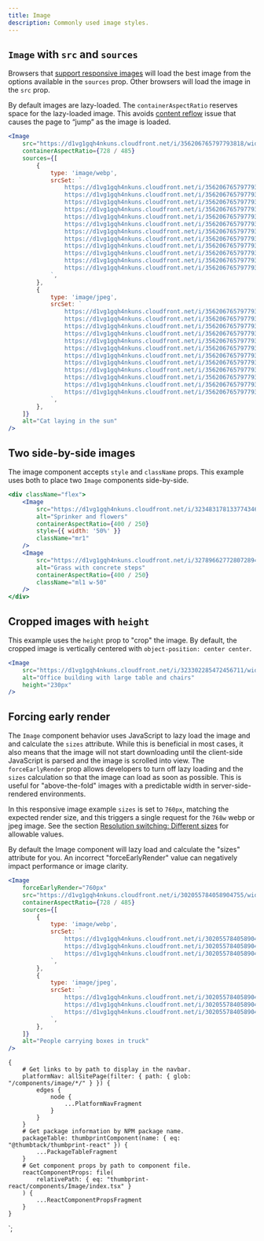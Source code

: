 ```yaml
---
title: Image
description: Commonly used image styles.
---
```



<ComponentHeader data={props.data} />

## `Image` with `src` and `sources`

Browsers that [support responsive images](https://caniuse.com/#feat=picture) will load the best image from the options available in the `sources` prop. Other browsers will load the image in the `src` prop.

By default images are lazy-loaded. The `containerAspectRatio` reserves space for the lazy-loaded image. This avoids [content reflow](https://css-tricks.com/preventing-content-reflow-from-lazy-loaded-images/) issue that causes the page to “jump” as the image is loaded.

```jsx
<Image
    src="https://d1vg1gqh4nkuns.cloudfront.net/i/356206765797793818/width/768.jpeg"
    containerAspectRatio={728 / 485}
    sources={[
        {
            type: 'image/webp',
            srcSet: `
                https://d1vg1gqh4nkuns.cloudfront.net/i/356206765797793818/width/120.webp 120w,
                https://d1vg1gqh4nkuns.cloudfront.net/i/356206765797793818/width/320.webp 320w,
                https://d1vg1gqh4nkuns.cloudfront.net/i/356206765797793818/width/400.webp 400w,
                https://d1vg1gqh4nkuns.cloudfront.net/i/356206765797793818/width/640.webp 640w,
                https://d1vg1gqh4nkuns.cloudfront.net/i/356206765797793818/width/768.webp 768w,
                https://d1vg1gqh4nkuns.cloudfront.net/i/356206765797793818/width/1024.webp 1024w,
                https://d1vg1gqh4nkuns.cloudfront.net/i/356206765797793818/width/1366.webp 1366w,
                https://d1vg1gqh4nkuns.cloudfront.net/i/356206765797793818/width/1600.webp 1600w,
                https://d1vg1gqh4nkuns.cloudfront.net/i/356206765797793818/width/1920.webp 1920w,
                https://d1vg1gqh4nkuns.cloudfront.net/i/356206765797793818/width/2200.webp 2200w,
                https://d1vg1gqh4nkuns.cloudfront.net/i/356206765797793818/width/2350.webp 2350w,
                https://d1vg1gqh4nkuns.cloudfront.net/i/356206765797793818/width/2560.webp 2560w
            `,
        },
        {
            type: 'image/jpeg',
            srcSet: `
                https://d1vg1gqh4nkuns.cloudfront.net/i/356206765797793818/width/120.jpeg 120w,
                https://d1vg1gqh4nkuns.cloudfront.net/i/356206765797793818/width/320.jpeg 320w,
                https://d1vg1gqh4nkuns.cloudfront.net/i/356206765797793818/width/400.jpeg 400w,
                https://d1vg1gqh4nkuns.cloudfront.net/i/356206765797793818/width/640.jpeg 640w,
                https://d1vg1gqh4nkuns.cloudfront.net/i/356206765797793818/width/768.jpeg 768w,
                https://d1vg1gqh4nkuns.cloudfront.net/i/356206765797793818/width/1024.jpeg 1024w,
                https://d1vg1gqh4nkuns.cloudfront.net/i/356206765797793818/width/1366.jpeg 1366w,
                https://d1vg1gqh4nkuns.cloudfront.net/i/356206765797793818/width/1600.jpeg 1600w,
                https://d1vg1gqh4nkuns.cloudfront.net/i/356206765797793818/width/1920.jpeg 1920w,
                https://d1vg1gqh4nkuns.cloudfront.net/i/356206765797793818/width/2200.jpeg 2200w,
                https://d1vg1gqh4nkuns.cloudfront.net/i/356206765797793818/width/2350.jpeg 2350w,
                https://d1vg1gqh4nkuns.cloudfront.net/i/356206765797793818/width/2560.jpeg 2560w
            `,
        },
    ]}
    alt="Cat laying in the sun"
/>
```

## Two side-by-side images

The image component accepts `style` and `className` props. This example uses both to place two `Image` components side-by-side.

```jsx
<div className="flex">
    <Image
        src="https://d1vg1gqh4nkuns.cloudfront.net/i/323483178133774346/width/400.jpeg"
        alt="Sprinker and flowers"
        containerAspectRatio={400 / 250}
        style={{ width: '50%' }}
        className="mr1"
    />
    <Image
        src="https://d1vg1gqh4nkuns.cloudfront.net/i/327896627728072894/width/400.jpeg"
        alt="Grass with concrete steps"
        containerAspectRatio={400 / 250}
        className="ml1 w-50"
    />
</div>
```

## Cropped images with `height`

This example uses the `height` prop to "crop" the image. By default, the cropped image is vertically centered with `object-position: center center`.

```jsx
<Image
    src="https://d1vg1gqh4nkuns.cloudfront.net/i/323302285472456711/width/1024.jpeg"
    alt="Office building with large table and chairs"
    height="230px"
/>
```

## Forcing early render

The `Image` component behavior uses JavaScript to lazy load the image and and calculate the `sizes` attribute. While this is beneficial in most cases, it also means that the image will not start downloading until the client-side JavaScript is parsed and the image is scrolled into view. The `forceEarlyRender` prop allows developers to turn off lazy loading and the `sizes` calculation so that the image can load as soon as possible. This is useful for "above-the-fold" images with a predictable width in server-side-rendered environments.

In this responsive image example `sizes` is set to `760px`, matching the expected render size, and this triggers a single request for the `768w` webp or jpeg image. See the section [Resolution switching: Different sizes](https://developer.mozilla.org/en-US/docs/Learn/HTML/Multimedia_and_embedding/Responsive_images#Resolution_switching_Different_sizes) for allowable values.

<Alert type="warning" title="Caution">
    By default the Image component will lazy load and calculate the "sizes" attribute for you. An
    incorrect "forceEarlyRender" value can negatively impact performance or image clarity.
</Alert>

```jsx
<Image
    forceEarlyRender="760px"
    src="https://d1vg1gqh4nkuns.cloudfront.net/i/302055784058904755/width/768.jpeg"
    containerAspectRatio={728 / 485}
    sources={[
        {
            type: 'image/webp',
            srcSet: `
                https://d1vg1gqh4nkuns.cloudfront.net/i/302055784058904755/width/400.webp 400w,
                https://d1vg1gqh4nkuns.cloudfront.net/i/302055784058904755/width/640.webp 640w,
                https://d1vg1gqh4nkuns.cloudfront.net/i/302055784058904755/width/768.webp 768w,
            `,
        },
        {
            type: 'image/jpeg',
            srcSet: `
                https://d1vg1gqh4nkuns.cloudfront.net/i/302055784058904755/width/400.jpeg 400w,
                https://d1vg1gqh4nkuns.cloudfront.net/i/302055784058904755/width/640.jpeg 640w,
                https://d1vg1gqh4nkuns.cloudfront.net/i/302055784058904755/width/768.jpeg 768w,
            `,
        },
    ]}
    alt="People carrying boxes in truck"
/>
```

<ComponentFooter data={props.data} />

    {
        # Get links to by path to display in the navbar.
        platformNav: allSitePage(filter: { path: { glob: "/components/image/*/" } }) {
            edges {
                node {
                    ...PlatformNavFragment
                }
            }
        }
        # Get package information by NPM package name.
        packageTable: thumbprintComponent(name: { eq: "@thumbtack/thumbprint-react" }) {
            ...PackageTableFragment
        }
        # Get component props by path to component file.
        reactComponentProps: file(
            relativePath: { eq: "thumbprint-react/components/Image/index.tsx" }
        ) {
            ...ReactComponentPropsFragment
        }
    }
`;
